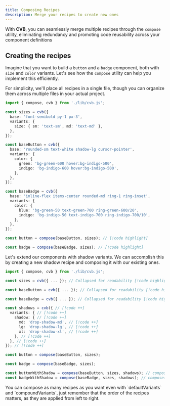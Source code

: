 ```yaml
---
title: Composing Recipes
description: Merge your recipes to create new ones
---
```


With **CVB**, you can seamlessly merge multiple recipes through the `compose` utility, eliminating redundancy and promoting code reusability across your component definitions

## Creating the recipes

Imagine that you want to build a `button` and a `badge` component, both with `size` and `color` variants. Let's see how the `compose` utility can help you implement this efficiently.

<Callout>
  For simplicity, we'll place all recipes in a single file, though you can organize them across multiple files in your
  actual project.
</Callout>

```ts title="components/recipes.ts"
import { compose, cvb } from './lib/cvb.js';

const sizes = cvb({
  base: 'font-semibold py-1 px-3',
  variants: {
    size: { sm: 'text-sm', md: 'text-md' },
  },
});

const baseButton = cvb({
  base: 'rounded-sm text-white shadow-lg cursor-pointer',
  variants: {
    color: {
      green: 'bg-green-600 hover:bg-indigo-500',
      indigo: 'bg-indigo-600 hover:bg-indigo-500',
    },
  },
});

const baseBadge = cvb({
  base: 'inline-flex items-center rounded-md ring-1 ring-inset',
  variants: {
    color: {
      blue: 'bg-green-50 text-green-700 ring-green-600/20',
      indigo: 'bg-indigo-50 text-indigo-700 ring-indigo-700/10',
    },
  },
});

const button = compose(baseButton, sizes); // [!code highlight]

const badge = compose(baseBadge, sizes); // [!code highlight]
```

Let's extend our components with shadow variants. We can accomplish this by creating a new shadow recipe and composing it with our existing ones.

```ts title="components/recipes.ts"
import { compose, cvb } from './lib/cvb.js';

const sizes = cvb({ ... }); // Collapsed for readability [!code highlight]

const baseButton = cvb({ ... }); // Collapsed for readability [!code highlight]

const baseBadge = cvb({ ... }); // Collapsed for readability [!code highlight]

const shadows = cvb({ // [!code ++]
  variants: { // [!code ++]
    shadow: { // [!code ++]
      md: 'drop-shadow-md', // [!code ++]
      lg: 'drop-shadow-lg', // [!code ++]
      xl: 'drop-shadow-xl', // [!code ++]
    }, // [!code ++]
  }, // [!code ++]
}); // [!code ++]

const button = compose(baseButton, sizes);

const badge = compose(baseBadge, sizes);

const buttonWithShadow = compose(baseButton, sizes, shadows); // compose(button, shadows) produces same result // [!code ++]
const badgeWithShadow = compose(baseBadge, sizes, shadows); // compose(badge, shadows) produces same result [!code ++]

```

<Callout type="info">
  You can compose as many recipes as you want even with `defaultVariants` and `compoundVariants`, just remember that the
  order of the recipes matters, as they are applied from left to right.
</Callout>
